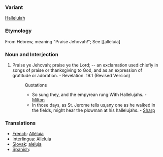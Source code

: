 ===Variant===
[[Halleluiah]]
=== Etymology ===
From Hebrew, meaning "Praise Jehovah!"; See [[alleluia]
===Noun and Interjection===
#Praise ye Jehovah; praise ye the Lord; -- an exclamation used chiefly in songs of praise or thanksgiving to God, and as an expression of gratitude or adoration. - Revelation. 19:1 (Revised Version)
#:Quotations
#:*So sung they, and the empyrean rung With Hallelujahs. - [[Milton]]
#:*In those days, as St. Jerome tells us,any one as he walked in the fields, might hear the plowman at his hallelujahs. - [[Sharp]]

=== Translations ===
*[[French]]: [[Alléluia]]
*[[Interlingua]]: [[Alleluia]]
*[[Slovak]]: [[aleluja]]
*[[Spanish]]: [[]]